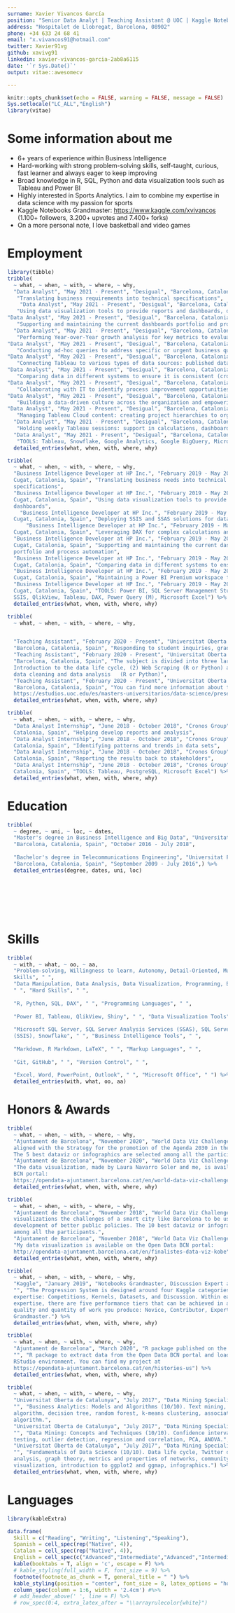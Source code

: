---
surname: Xavier Vivancos García
position: "Senior Data Analyt | Teaching Assistant @ UOC | Kaggle Notebooks Grandmaster"
address: "Hospitalet de Llobregat, Barcelona, 08902"
phone: +34 633 24 68 41
email: "x.vivancos91@hotmail.com"
twitter: Xavier91vg
github: xavivg91
linkedin: xavier-vivancos-garcia-2ab8a6115
date: '`r Sys.Date()`'
output: vitae::awesomecv

---

```{r setup, include=FALSE}
knitr::opts_chunk$set(echo = FALSE, warning = FALSE, message = FALSE)
Sys.setlocale("LC_ALL","English")
library(vitae)
```

# Some information about me

\footnotesize

-   6+ years of experience within Business Intelligence
-   Hard-working with strong problem-solving skills, self-taught, curious, fast learner and always eager to keep improving
-   Broad knowledge in R, SQL, Python and data visualization tools such as Tableau and Power BI
-   Highly interested in Sports Analytics. I aim to combine my expertise in data science with my passion for sports
-   Kaggle Notebooks Grandmaster: <https://www.kaggle.com/xvivancos> (1.100+ followers, 3.200+ upvotes and 7.400+ forks)
-   On a more personal note, I love basketball and video games

# Employment

```{r}
library(tibble)
tribble(
  ~ what, ~ when, ~ with, ~ where, ~ why,
  "Data Analyst", "May 2021 - Present", "Desigual", "Barcelona, Catalonia, Spain", 
   "Translating business requirements into technical specifications",
    "Data Analyst", "May 2021 - Present", "Desigual", "Barcelona, Catalonia, Spain", 
   "Using data visualization tools to provide reports and dashboards, delivering the data in a useful and appealing way to users",
"Data Analyst", "May 2021 - Present", "Desigual", "Barcelona, Catalonia, Spain", 
   "Supporting and maintaining the current dashboards portfolio and process automation",
  "Data Analyst", "May 2021 - Present", "Desigual", "Barcelona, Catalonia, Spain", 
   "Performing Year-over-Year growth analysis for key metrics to evaluate trends over time",
"Data Analyst", "May 2021 - Present", "Desigual", "Barcelona, Catalonia, Spain", 
   "Conducting ad-hoc queries to address specific or urgent business questions",
"Data Analyst", "May 2021 - Present", "Desigual", "Barcelona, Catalonia, Spain", 
   "Connecting Tableau to various types of data sources: published data sources, Snowflake, Excel spreadsheets, CSVs, Universal Analytics, Google Analytics 4, Google BigQuery, Salesforce, QuestionPro, etc.",
"Data Analyst", "May 2021 - Present", "Desigual", "Barcelona, Catalonia, Spain", 
   "Comparing data in different systems to ensure it is consistent (cross-system consistency checks)",
"Data Analyst", "May 2021 - Present", "Desigual", "Barcelona, Catalonia, Spain", 
   "Collaborating with IT to identify process improvement opportunities and propose system modifications",
"Data Analyst", "May 2021 - Present", "Desigual", "Barcelona, Catalonia, Spain", 
   "Building a data-driven culture across the organization and empowering self-service analytics with Tableau",
"Data Analyst", "May 2021 - Present", "Desigual", "Barcelona, Catalonia, Spain", 
   "Managing Tableau Cloud content: creating project hierarchies to organize workbooks, requesting user permissions and monitoring site activity",
  "Data Analyst", "May 2021 - Present", "Desigual", "Barcelona, Catalonia, Spain", 
   "Holding weekly Tableau sessions: support in calculations, dashboarding, formatting, etc.",
  "Data Analyst", "May 2021 - Present", "Desigual", "Barcelona, Catalonia, Spain", 
   "TOOLS: Tableau, Snowflake, Google Analytics, Google BigQuery, Microsoft Excel") %>% 
  detailed_entries(what, when, with, where, why)
```

```{r}
tribble(
  ~ what, ~ when, ~ with, ~ where, ~ why,
  "Business Intelligence Developer at HP Inc.", "February 2019 - May 2021", "Capgemini", "Sant
  Cugat, Catalonia, Spain", "Translating business needs into technical
  specifications",
  "Business Intelligence Developer at HP Inc.", "February 2019 - May 2021", "Capgemini", "Sant
  Cugat, Catalonia, Spain", "Using data visualization tools to provide reports and
  dashboards",
    "Business Intelligence Developer at HP Inc.", "February 2019 - May 2021", "Capgemini", "Sant
  Cugat, Catalonia, Spain", "Deploying SSIS and SSAS solutions for data modeling and ETL processes",
      "Business Intelligence Developer at HP Inc.", "February 2019 - May 2021", "Capgemini", "Sant
  Cugat, Catalonia, Spain", "Leveraging DAX for complex calculations and data modeling, and Power Query (M) for data transformation",
  "Business Intelligence Developer at HP Inc.", "February 2019 - May 2021", "Capgemini", "Sant
  Cugat, Catalonia, Spain", "Supporting and maintaining the current dashboards
  portfolio and process automation",
  "Business Intelligence Developer at HP Inc.", "February 2019 - May 2021", "Capgemini", "Sant
  Cugat, Catalonia, Spain", "Comparing data in different systems to ensure it is                consistent (cross-system consistency checks)",
  "Business Intelligence Developer at HP Inc.", "February 2019 - May 2021", "Capgemini", "Sant
  Cugat, Catalonia, Spain", "Maintaining a Power BI Premium workspace to host reports and       dashboards from stakeholders",
  "Business Intelligence Developer at HP Inc.", "February 2019 - May 2021", "Capgemini", "Sant
  Cugat, Catalonia, Spain", "TOOLS: Power BI, SQL Server Management Studio, SSAS,
  SSIS, QlikView, Tableau, DAX, Power Query (M), Microsoft Excel") %>% 
  detailed_entries(what, when, with, where, why)
```

```{r}
tribble(
  ~ what, ~ when, ~ with, ~ where, ~ why,


  "Teaching Assistant", "February 2020 - Present", "Universitat Oberta de Catalunya",
  "Barcelona, Catalonia, Spain", "Responding to student inquiries, grading assignments and providing feedback in an introductory course of the Master's degree in Data Science: Data Types and Life Cycle (6 ECTS)", 
  "Teaching Assistant", "February 2020 - Present", "Universitat Oberta de Catalunya",
  "Barcelona, Catalonia, Spain", "The subject is divided into three large blocks: (1) 
  Introduction to the data life cycle, (2) Web Scraping (R or Python) and (3) Introduction to
  data cleaning and data analysis   (R or Python)", 
  "Teaching Assistant", "February 2020 - Present", "Universitat Oberta de Catalunya",
  "Barcelona, Catalonia, Spain", "You can find more information about the Master's degree at
  https://estudios.uoc.edu/es/masters-universitarios/data-science/presentacion") %>% 
  detailed_entries(what, when, with, where, why)
```

```{r}
tribble(
  ~ what, ~ when, ~ with, ~ where, ~ why,
  "Data Analyst Internship", "June 2018 - October 2018", "Cronos Group", "Barcelona,
  Catalonia, Spain", "Helping develop reports and analysis",
  "Data Analyst Internship", "June 2018 - October 2018", "Cronos Group", "Barcelona,
  Catalonia, Spain", "Identifying patterns and trends in data sets",
  "Data Analyst Internship", "June 2018 - October 2018", "Cronos Group", "Barcelona,
  Catalonia, Spain", "Reporting the results back to stakeholders",
  "Data Analyst Internship", "June 2018 - October 2018", "Cronos Group", "Barcelona,
  Catalonia, Spain", "TOOLS: Tableau, PostgreSQL, Microsoft Excel") %>% 
  detailed_entries(what, when, with, where, why)
```

# Education

```{r}
tribble(
  ~ degree, ~ uni, ~ loc, ~ dates, 
  "Master's degree in Business Intelligence and Big Data", "Universitat Oberta de Catalunya",
  "Barcelona, Catalonia, Spain", "October 2016 - July 2018",
  
  "Bachelor's degree in Telecommunications Engineering", "Universitat Pompeu Fabra",
  "Barcelona, Catalonia, Spain", "September 2009 - July 2016",) %>% 
  detailed_entries(degree, dates, uni, loc)
```

$~$

$~$

$~$


# Skills

```{r}
tribble(
  ~ with, ~ what, ~ oo, ~ aa, 
  "Problem-solving, Willingness to learn, Autonomy, Detail-Oriented, Multitasking,             Perseverance, Curiosity", " ", "Soft
  Skills", " ",
  "Data Manipulation, Data Analysis, Data Visualization, Programming, Business Intelligence, Data Mining,    Machine Learning, Text Mining, Sentiment Analysis, Mathematics, Statistics",
  " ", "Hard Skills", " ",
  
  "R, Python, SQL, DAX", " ", "Programming Languages", " ",
  
  "Power BI, Tableau, QlikView, Shiny", " ", "Data Visualization Tools", " ",
  
  "Microsoft SQL Server, SQL Server Analysis Services (SSAS), SQL Server Integration Services
  (SSIS), Snowflake", " ", "Business Intelligence Tools", " ",
  
  "Markdown, R Markdown, LaTeX", " ", "Markup Languages", " ",
  
  "Git, GitHub", " ", "Version Control", " ",
  
  "Excel, Word, PowerPoint, Outlook", " ", "Microsoft Office", " ") %>% 
  detailed_entries(with, what, oo, aa)
```

# Honors & Awards

```{r}
tribble(
  ~ what, ~ when, ~ with, ~ where, ~ why,
  "Ajuntament de Barcelona", "November 2020", "World Data Viz Challenge 2020 finalist", "",    "The theme of the dataviz should reflect any aspect of the reality or a problem related to   the city of Barcelona in the framework of the Sustainable Development Goals that are
  aligned with the Strategy for the promotion of the Agenda 2030 in the city of Barcelona.
  The 5 best dataviz or infographics are selected among all the participants.",
  "Ajuntament de Barcelona", "November 2020", "World Data Viz Challenge 2020 finalist", "",
  "The data visualization, made by Laura Navarro Soler and me, is available on the Open Data
  BCN portal:
  https://opendata-ajuntament.barcelona.cat/en/world-data-viz-challenge-2020-barcelona-kobe-finalistes") %>% 
  detailed_entries(what, when, with, where, why)
```

```{r}
tribble(
  ~ what, ~ when, ~ with, ~ where, ~ why,
  "Ajuntament de Barcelona", "November 2018", "World Data Viz Challenge 2018 finalist", "",    "The main goal of the World Data Viz Challenge is to make visible through data
  visualizations the challenges of a smart city like Barcelona to be useful in the
  development of better public policies. The 10 best dataviz or infographics are selected
  among all the participants.",
  "Ajuntament de Barcelona", "November 2018", "World Data Viz Challenge 2018 finalist", "",
  "My data visualization is available on the Open Data BCN portal:
  http://opendata-ajuntament.barcelona.cat/en/finalistes-data-viz-kobe") %>% 
  detailed_entries(what, when, with, where, why)
```

```{r}
tribble(
  ~ what, ~ when, ~ with, ~ where, ~ why,
  "Kaggle", "January 2019", "Notebooks Grandmaster, Discussion Expert and Datasets Expert",
  "", "The Progression System is designed around four Kaggle categories of data science
  expertise: Competitions, Kernels, Datasets, and Discussion. Within each category of
  expertise, there are five performance tiers that can be achieved in accordance with the
  quality and quantity of work you produce: Novice, Contributor, Expert, Master, and
  Grandmaster.") %>% 
  detailed_entries(what, when, with, where, why)
```

```{r}
tribble(
  ~ what, ~ when, ~ with, ~ where, ~ why,
  "Ajuntament de Barcelona", "March 2020", "R package published on the Open Data BCN portal",
  "", "R package to extract data from the Open Data BCN portal and load it directly into your
  RStudio environment. You can find my project at
  https://opendata-ajuntament.barcelona.cat/en/histories-us") %>% 
  detailed_entries(what, when, with, where, why)
```

```{r}
tribble(
  ~ what, ~ when, ~ with, ~ where, ~ why,
  "Universitat Oberta de Catalunya", "July 2017", "Data Mining Specialization with honors",
  "", "Business Analytics: Models and Algorithms (10/10). Text mining, k-nearest neighbors
  algorithm, decision tree, random forest, k-means clustering, association rules, apriori
  algorithm.",
  "Universitat Oberta de Catalunya", "July 2017", "Data Mining Specialization with honors",
  "", "Data Mining: Concepts and Techniques (10/10). Confidence intervals, hypothesis
  testing, outlier detection, regression and correlation, PCA, ANOVA.",
  "Universitat Oberta de Catalunya", "July 2017", "Data Mining Specialization with honors",
  "", "Fundamentals of Data Science (10/10). Data life cycle, Twitter data capture, network
  analysis, graph theory, metrics and properties of networks, community detection, network
  visualization, introduction to ggplot2 and ggmap, infographics.") %>% 
  detailed_entries(what, when, with, where, why)
```

# Languages

```{r}
library(kableExtra)

data.frame(
  Skill = c("Reading", "Writing", "Listening","Speaking"),
  Spanish = cell_spec(rep("Native", 4)), 
  Catalan = cell_spec(rep("Native", 4)), 
  English = cell_spec(c("Advanced","Intermediate","Advanced","Intermediate"))) %>%
  kable(booktabs = T, align = 'c', escape = F) %>%
  # kable_styling(full_width = F, font_size = 9) %>% 
  footnote(footnote_as_chunk = T, general_title = " ") %>%
  kable_styling(position = "center", font_size = 8, latex_options = "hold_position") %>%
  column_spec(column = 1:6, width = '2.4cm') #%>% 
  # add_header_above(' ', line = F) %>%
  # row_spec(0:4, extra_latex_after = "\\arrayrulecolor{white}") 
```
